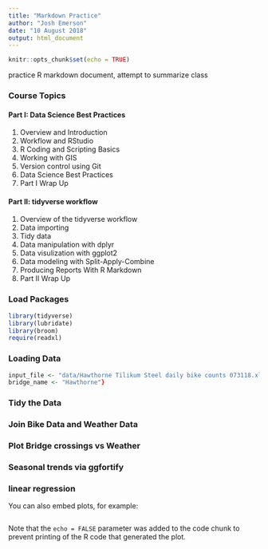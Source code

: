 ```yaml
---
title: "Markdown Practice"
author: "Josh Emerson"
date: "10 August 2018"
output: html_document
---
```


```r
knitr::opts_chunk$set(echo = TRUE)
```

practice R markdown document, attempt to summarize class

### Course Topics

#### Part I: Data Science Best Practices
1. Overview and Introduction
1. Workflow and RStudio
1. R Coding and Scripting Basics
1. Working with GIS
1. Version control using Git
1. Data Science Best Practices
1. Part I Wrap Up

#### Part II: tidyverse workflow
1. Overview of the tidyverse workflow
1. Data importing
1. Tidy data
1. Data manipulation with dplyr
1. Data visulization with ggplot2
1. Data modeling with Split-Apply-Combine
1. Producing Reports With R Markdown
1. Part II Wrap Up

### Load Packages
```r
library(tidyverse)
library(lubridate)
library(broom)
require(readxl)
```

### Loading Data

```r
input_file <- "data/Hawthorne Tilikum Steel daily bike counts 073118.xlsx"
bridge_name <- "Hawthorne"}
```

### Tidy the Data

### Join Bike Data and Weather Data

### Plot Bridge crossings vs Weather

### Seasonal trends via ggfortify 

### linear regression

You can also embed plots, for example:

```r


```

Note that the `echo = FALSE` parameter was added to the code chunk to prevent printing of the R code that generated the plot.
